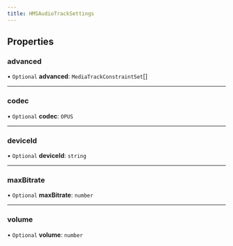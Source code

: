 ```yaml
---
title: HMSAudioTrackSettings
---
```


## Properties

### advanced

• `Optional` **advanced**: `MediaTrackConstraintSet`[]

---

### codec

• `Optional` **codec**: `OPUS`

---

### deviceId

• `Optional` **deviceId**: `string`

---

### maxBitrate

• `Optional` **maxBitrate**: `number`

---

### volume

• `Optional` **volume**: `number`
